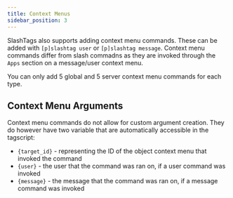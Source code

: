 ```yaml
---
title: Context Menus
sidebar_position: 3
---
```


SlashTags also supports adding context menu commands. These can be added with `[p]slashtag user` or `[p]slashtag message`. Context menu commands differ from slash commadns as they are invoked through the `Apps` section on a message/user context menu.

You can only add 5 global and 5 server context menu commands for each type.

## Context Menu Arguments

Context menu commands do not allow for custom argument creation. They do however have two variable that are automatically accessible in the tagscript:

- `{target_id}` - representing the ID of the object context menu that invoked the command
- `{user}` - the user that the command was ran on, if a user command was invoked
- `{message}` - the message that the command was ran on, if a message command was invoked
